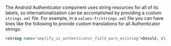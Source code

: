 The Android Authenticator component uses string resources for all of its labels, so internationalization can be accomplished by providing a custom `strings.xml` file. For example, in a `values-fr/strings.xml` file you can have lines like the following to provide custom translations for all Authenticator strings:

```xml
<string name="amplify_ui_authenticator_field_warn_existing">Désolé, c\'est déjà pris</string>
```
